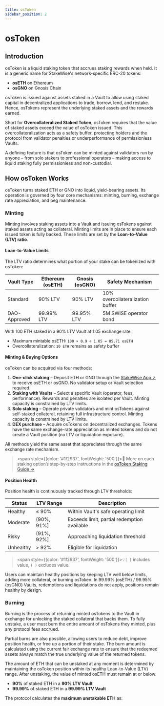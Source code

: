 ```yaml
---
title: osToken
sidebar_position: 2
---
```



# osToken

## Introduction

osToken is a liquid staking token that accrues staking rewards when held. It is a generic name for StakeWise's network-specific ERC-20 tokens:

- **osETH** on Ethereum
- **osGNO** on Gnosis Chain

osToken is issued against assets staked in a Vault to allow using staked capital in decentralized applications to trade, borrow, lend, and restake. Hence, osTokens represent the underlying staked assets and the rewards earned.

Short for **Overcollateralized Staked Token**, osToken requires that the value of staked assets exceed the value of osToken issued. This overcollateralization acts as a safety buffer, protecting holders and the protocol from validator penalties or underperformance of permissionless Vaults.

A defining feature is that osToken can be minted against validators run by anyone – from solo stakers to professional operators – making access to liquid staking fully permissionless and non-custodial.

## How osToken Works

osToken turns staked ETH or GNO into liquid, yield-bearing assets. Its operation is governed by four core mechanisms:
minting, burning, exchange rate appreciation, and peg maintenance.

### Minting

Minting involves staking assets into a Vault and issuing osTokens against staked assets acting as collateral. Minting limits are in place to ensure each issued token is fully backed. These limits are set by the **Loan-to-Value (LTV) ratio**.

#### Loan-to-Value Limits

The LTV ratio determines what portion of your stake can be tokenized with osToken:

| Vault Type     | Ethereum (osETH) | Gnosis (osGNO) | Safety Mechanism                 |
|----------------|------------------|----------------|----------------------------------|
| Standard       | 90% LTV          | 90% LTV        | 10% overcollateralization buffer |
| DAO-Approved   | 99.99% LTV       | 99.95% LTV     | 5M SWISE operator bond           |


<Admonition type="tip" icon="🧩" title="Example">
  With 100 ETH staked in a 90% LTV Vault at 1.05 exchange rate:

  - Maximum mintable osETH: `100 × 0.9 ÷ 1.05 = 85.71 osETH`
  - Overcollateralization: `10 ETH` remains as safety buffer
</Admonition>

#### Minting & Buying Options

osToken can be acquired via four methods:

1. **One-click staking** – Deposit ETH or GNO through the [StakeWise App ↗](https://app.stakewise.io/) to receive osETH or osGNO. No validator setup or Vault selection required.
2. **Staking with Vaults** – Select a specific Vault (operator, fees, performance). Rewards and penalties are isolated per Vault. Minting capacity is constrained by LTV limits.
3. **Solo staking** – Operate private validators and mint osTokens against self-staked collateral, retaining full infrastructure control. Minting capacity is constrained by LTV limits.
4. **DEX purchase** – Acquire osTokens on decentralized exchanges. Tokens have the same exchange-rate appreciation as minted tokens and do not create a Vault position (no LTV or liquidation exposure).

All methods yield the same asset that appreciates through the same exchange rate mechanism.

><span style={{color: '#1f2937', fontWeight: '500'}}>📝 More on each staking option’s step-by-step instructions in the [osToken Staking Guide →](../guides/01-staking.mdx)</span>

#### Position Health

Position health is continuously tracked through LTV thresholds:

| Status     | LTV Range     | Description                          |
|------------|--------------|--------------------------------------|
| Healthy    | ≤ 90%        | Within Vault's safe operating limit  |
| Moderate   | (90%, 91%]   | Exceeds limit, partial redemption available |
| Risky      | (91%, 92%]   | Approaching liquidation threshold    |
| Unhealthy  | > 92%        | Eligible for liquidation             |

><span style={{color: '#1f2937', fontWeight: '500'}}>💡`[ ]` includes value, `( )` excludes value.</span>

Users can maintain healthy positions by keeping LTV well below limits, adding more collateral, or burning osToken.
In 99.99% (osETH) / 99.95% (osGNO) Vaults, redemptions and liquidations do not apply, positions remain healthy by design.

### Burning

Burning is the process of returning minted osTokens to the Vault in exchange for unlocking the staked collateral that backs them.
To fully unstake, a user must burn the entire amount of osTokens they minted, plus any protocol fees accrued.

Partial burns are also possible, allowing users to reduce debt, improve position health, or free up a portion of their stake.
The burn amount is calculated using the current fair exchange rate to ensure that the redeemed assets always match the true underlying value of the returned tokens.

The amount of ETH that can be unstaked at any moment is determined by maintaining the osToken position within its healthy Loan-to-Value (LTV) range.
After unstaking, the value of minted osETH must remain at or below:
- **90%** of staked ETH in a **90% LTV Vault**
- **99.99%** of staked ETH in a **99.99% LTV Vault**

The protocol calculates the **maximum unstakable ETH** as:
